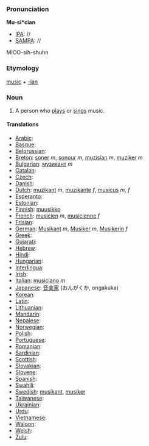 ===Pronunciation===

'''Mu-si*cian'''
*[[IPA]]: //
*[[SAMPA]]: //
MIOO-sih-shuhn
===Etymology===

[[music]] + [[-ian]]

=== Noun ===
#A person who [[play]]s or [[sing]]s music.

====Translations====

*[[Arabic]]:
*[[Basque]]:
*[[Belorussian]]:
*[[Breton]]: [[soner]] ''m'', [[sonour]] ''m'', [[muzisian]] ''m'', [[muziker]] ''m''
*[[Bulgarian]]: [[музикант]] ''m''
*[[Catalan]]:
*[[Czech]]:
*[[Danish]]:
*[[Dutch]]: [[muzikant]] ''m'', [[muzikante]] ''f'', [[musicus]] ''m, f''
*[[Esperanto]]:
*[[Estonian]]:
*[[Finnish]]: [[muusikko]]
*[[French]]: [[musicien]] ''m'', [[musicienne]] ''f''
*[[Frisian]]:
*[[German]]: [[Musikant]] ''m'', [[Musiker]] ''m'', [[Musikerin]] ''f''
*[[Greek]]:
*[[Gujarati]]:
*[[Hebrew]]:
*[[Hindi]]:
*[[Hungarian]]: 
*[[Interlingua]]:
*[[Irish]]:
*[[Italian]]: [[musiciano]] ''m''
*[[Japanese]]: [[音楽家]] (おんがくか, ongakuka)
*[[Korean]]:
*[[Latin]]:
*[[Lithuanian]]:
*[[Mandarin]]:
*[[Nepalese]]:
*[[Norwegian]]:
*[[Polish]]:
*[[Portuguese]]:
*[[Romanian]]:
*[[Sardinian]]:
*[[Scottish]]:
*[[Slovakian]]:
*[[Slovene]]:
*[[Spanish]]:
*[[Swahili]]:
*[[Swedish]]: [[musikant]], [[musiker]]
*[[Taiwanese]]:
*[[Ukrainian]]:
*[[Urdu]]:
*[[Vietnamese]]:
*[[Waloon]]:
*[[Welsh]]:
*[[Zulu]]: